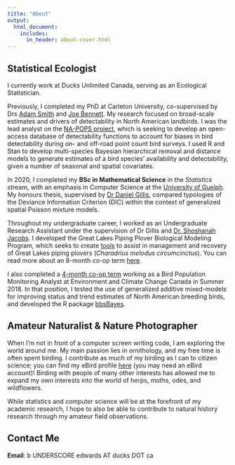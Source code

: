 ```yaml
---
title: "About"
output:
  html_document:
    includes:
      in_header: about-cover.html
---
```


## Statistical Ecologist

I currently work at Ducks Unlimited Canada, serving as an Ecological Statistician.  

Previously, I completed my PhD at Carleton University, co-supervised by Drs [Adam Smith](https://carleton.ca/biology/people/adam-smith/) and [Joe Bennett](https://carleton.ca/biology/people/joseph-bennett/). My research focused on broad-scale estimates and drivers of detectability in North American landbirds. I was the lead analyst on the [NA-POPS project](http://na-pops.org/), which is seeking to develop an open-access database of detectability functions to account for biases in bird detectability during on- and off-road point count bird surveys. I used R and Stan to develop multi-species Bayesian hierarchical removal and distance models to generate estimates of a bird species' availability and detectability, given a number of seasonal and spatial covariates. 

In 2020, I completed my **BSc in Mathematical Science** in the *Statistics* stream, with an emphasis in Computer Science at the [University of Guelph](https://www.uoguelph.ca/). My honours thesis, supervised by [Dr Daniel Gillis](https://danielgillis.wordpress.com/), compared typologies of the Deviance Information Criterion (DIC) within the context of generalized spatial Poisson mixture models. 

Throughout my undergraduate career, I worked as an Undergraduate Research Assistant under the supervision of Dr Gillis and [Dr. Shoshanah Jacobs](https://www.uoguelph.ca/ib/jacobs). I developed the Great Lakes Piping Plover Biological Modeling Program, which seeks to create [tools](https://github.com/BrandonEdwards/melodus) to assist in management and recovery of Great Lakes piping plovers (*Charadrius melodus circumcinctus*). You can read more about an 8-month co-op term [here](wt1.html).

I also completed a [4-month co-op term](wt3.html) working as a Bird Population Monitoring Analyst at Environment and Climate Change Canada in Summer 2018. In that position, I tested the use of generalized additive mixed-models for improving status and trend estimates of North American breeding birds, and developed the R package [bbsBayes](software.html#bbsBayes).

## Amateur Naturalist & Nature Photographer

When I'm not in front of a computer screen writing code, I am exploring the world around me. My main passion lies in ornithology, and my free time is often spent birding. I contribute as much of my birding as I can to citizen science; you can find my eBird profile [here](https://ebird.org/profile/NjA1NTU0/CA-ON) (you may need an eBird account)! Birding with people of many other interests has allowed me to expand my own interests into the world of herps, moths, odes, and wildflowers.

While statistics and computer science will be at the forefront of my academic research, I hope to also be able to contribute to natural history research through my amateur field observations.

## Contact Me

**Email**: b UNDERSCORE edwards AT ducks DOT ca
